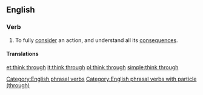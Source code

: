 ==English==

===Verb===
{{en-verb|head=[[think]] [[through]]|thinks through|thinking through|thought through}}

# To fully [[consider]] an action, and understand all its [[consequence]]s.

====Translations====
{{trans-top|to fully consider an action}}
{{trans-mid}}
{{trans-bottom}}

[[Category:English phrasal verbs]]
[[Category:English phrasal verbs with particle (through)]]

[[et:think through]]
[[it:think through]]
[[pl:think through]]
[[simple:think through]]
